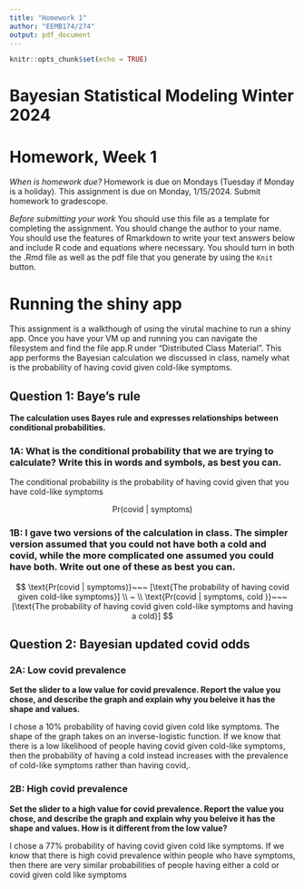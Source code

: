 ```yaml
---
title: "Homework 1"
author: "EEMB174/274"
output: pdf_document
---
```


```r
knitr::opts_chunk$set(echo = TRUE)
```
# Bayesian Statistical Modeling Winter 2024
# Homework, Week 1

*When is homework due?* Homework is due on Mondays (Tuesday if Monday is a holiday). This assignment is due on Monday, 1/15/2024. Submit homework to gradescope.


*Before submitting your work* You should use this file as a template for completing the assignment. You should change the author to your name. You should use the features of Rmarkdown to write your text answers below and include R code and equations where necessary. You should turn in both the .Rmd file as well as the pdf file that you generate by using the `Knit` button.


# Running the shiny app
This assignment is a walkthough of using the virutal machine to run a shiny app. Once you have your VM up and running you can navigate the filesystem and find the file app.R under "Distributed Class Material". This app performs the Bayesian calculation we discussed in class, namely what is the probability of having covid given cold-like symptoms.


## Question 1: Baye's rule   
**The calculation uses Bayes rule and expresses relationships between conditional probabilities.**

### 1A: What is the conditional probability that we are trying to calculate? Write this in words and symbols, as best you can.

The conditional probability is the probability of having covid given that you have cold-like symptoms 

$$
\text{Pr}(\text{covid | symptoms})
$$



### 1B: I gave two versions of the calculation in class. The simpler version assumed that you could not have both a cold and covid, while the more complicated one assumed you could have both. Write out one of these as best you can.

$$
\text{Pr(covid | symptoms)}~~~ [\text{The probability of having covid given cold-like symptoms}] \\ ~ \\
\text{Pr(covid | symptoms, cold )}~~~ [\text{The probability of having covid given cold-like symptoms and having a cold}]
$$


## Question 2: Bayesian updated covid odds

### 2A: Low covid prevalence
**Set the slider to a low value for covid prevalence. Report the value you chose, and describe the graph and explain why you beleive it has the shape and values.**

I chose a 10% probability of having covid given cold like symptoms. The shape of the graph takes on an inverse-logistic function. If we know that there is a low likelihood of people having covid given cold-like symptoms, then the probability of having a cold instead increases with the prevalence of cold-like symptoms rather than having covid,. 


### 2B: High covid prevalence
**Set the slider to a high value for covid prevalence. Report the value you chose, and describe the graph and explain why you beleive it has the shape and values. How is it different from the low value?**

I chose a 77% probability of having covid given cold like symptoms. If we know that there is high covid prevalence within people who have symptoms, then there are very similar probabilities of people having either a cold or covid given cold like symptoms  


